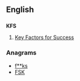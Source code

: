 ==English==

==={{initialism}}===
'''KFS'''

# {{business}} [[Key Factors for Success]]

===Anagrams===
* [[f**ks#English|f**ks]] 
* [[FSK#English|FSK]]